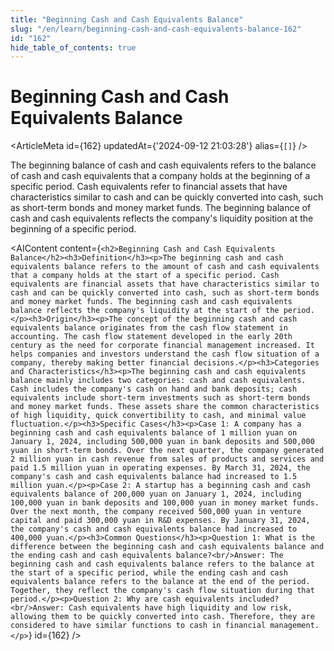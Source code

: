 ```yaml
---
title: "Beginning Cash and Cash Equivalents Balance"
slug: "/en/learn/beginning-cash-and-cash-equivalents-balance-162"
id: "162"
hide_table_of_contents: true
---
```



# Beginning Cash and Cash Equivalents Balance

<ArticleMeta id={162} updatedAt={'2024-09-12 21:03:28'} alias={`[]`} />
<div className='border-solid border-b border-t-0 my-4 border-[var(--ifm-color-gray-300)]' />

The beginning balance of cash and cash equivalents refers to the balance of cash and cash equivalents that a company holds at the beginning of a specific period. Cash equivalents refer to financial assets that have characteristics similar to cash and can be quickly converted into cash, such as short-term bonds and money market funds. The beginning balance of cash and cash equivalents reflects the company's liquidity position at the beginning of a specific period.

<AIContent content={`<h2>Beginning Cash and Cash Equivalents Balance</h2><h3>Definition</h3><p>The beginning cash and cash equivalents balance refers to the amount of cash and cash equivalents that a company holds at the start of a specific period. Cash equivalents are financial assets that have characteristics similar to cash and can be quickly converted into cash, such as short-term bonds and money market funds. The beginning cash and cash equivalents balance reflects the company's liquidity at the start of the period.</p><h3>Origin</h3><p>The concept of the beginning cash and cash equivalents balance originates from the cash flow statement in accounting. The cash flow statement developed in the early 20th century as the need for corporate financial management increased. It helps companies and investors understand the cash flow situation of a company, thereby making better financial decisions.</p><h3>Categories and Characteristics</h3><p>The beginning cash and cash equivalents balance mainly includes two categories: cash and cash equivalents. Cash includes the company's cash on hand and bank deposits; cash equivalents include short-term investments such as short-term bonds and money market funds. These assets share the common characteristics of high liquidity, quick convertibility to cash, and minimal value fluctuation.</p><h3>Specific Cases</h3><p>Case 1: A company has a beginning cash and cash equivalents balance of 1 million yuan on January 1, 2024, including 500,000 yuan in bank deposits and 500,000 yuan in short-term bonds. Over the next quarter, the company generated 2 million yuan in cash revenue from sales of products and services and paid 1.5 million yuan in operating expenses. By March 31, 2024, the company's cash and cash equivalents balance had increased to 1.5 million yuan.</p><p>Case 2: A startup has a beginning cash and cash equivalents balance of 200,000 yuan on January 1, 2024, including 100,000 yuan in bank deposits and 100,000 yuan in money market funds. Over the next month, the company received 500,000 yuan in venture capital and paid 300,000 yuan in R&D expenses. By January 31, 2024, the company's cash and cash equivalents balance had increased to 400,000 yuan.</p><h3>Common Questions</h3><p>Question 1: What is the difference between the beginning cash and cash equivalents balance and the ending cash and cash equivalents balance?<br/>Answer: The beginning cash and cash equivalents balance refers to the balance at the start of a specific period, while the ending cash and cash equivalents balance refers to the balance at the end of the period. Together, they reflect the company's cash flow situation during that period.</p><p>Question 2: Why are cash equivalents included?<br/>Answer: Cash equivalents have high liquidity and low risk, allowing them to be quickly converted into cash. Therefore, they are considered to have similar functions to cash in financial management.</p>`} id={162} />
